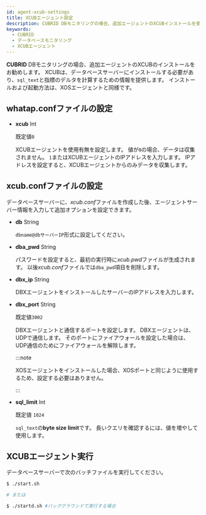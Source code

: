 ```yaml
---
id: agent-xcub-settings
title: XCUBエージェント設定
description: CUBRID DBモニタリングの場合、追加エージェントのXCUBインストールを使用してsql_textと指標のデルタ計算のための情報を提供します。
keywords:
  - CUBRID
  - データベースモニタリング
  - XCUBエージェント
---
```


**CUBRID** DBモニタリングの場合、追加エージェントのXCUBのインストールをお勧めします。 XCUBは、データベースサーバーにインストールする必要があり、`sql_text`と指標のデルタを計算するための情報を提供します。 インストールおよび起動方法は、XOSエージェントと同様です。

## whatap.confファイルの設定

- **xcub** <span class='type'>Int</span>

  既定値`0`

  XCUBエージェントを使用有無を設定します。 値が`0`の場合、データは収集されません。 `1`またはXCUBエージェントのIPアドレスを入力します。 IPアドレスを設定すると、XCUBエージェントからのみデータを収集します。

## xcub.confファイルの設定

データベースサーバーに、*xcub.conf*ファイルを作成した後、エージェントサーバー情報を入力して追加オプションを設定できます。

- **db** <span class='type'>String</span>

  `dbname@dbサーバーIP`形式に設定してください。

- **dba_pwd** <span class='type'>String</span>

  パスワードを設定すると、最初の実行時に*xcub.pwd*ファイルが生成されます。 以後*xcub.conf*ファイルでは`dba_pwd`項目を削除します。
    

- **dbx_ip** <span class='type'>String</span>

  DBXエージェントをインストールしたサーバーのIPアドレスを入力します。
    

- **dbx_port** <span class='type'>String</span>

  既定値`3002`

  DBXエージェントと通信するポートを設定します。 DBXエージェントは、UDPで通信します。 そのポートにファイアウォールを設定した場合は、UDP通信のためにファイアウォールを解除します。

  :::note

  XOSエージェントをインストールした場合、XOSポートと同じように使用するため、設定する必要はありません。

  :::
    

- **sql_limit** <span class='type'>Int</span>

  既定値 `1024`

  `sql_text`の**byte size limit**です。 長いクエリを確認するには、値を増やして使用します。

## XCUBエージェント実行

データベースサーバーで次のバッチファイルを実行してください。

```bash title='start.sh'
$ ./start.sh

# または

$ ./startd.sh #バックグラウンドで実行する場合
```
